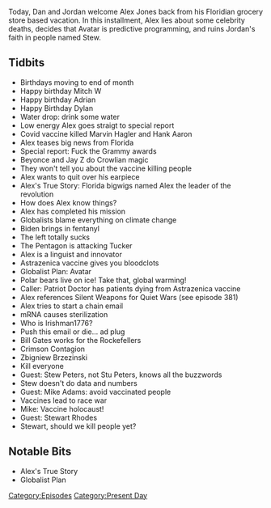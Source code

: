 {{DEFAULTSORT:
    #_EPISODE_0540:March 15-16, 2021
}}{{Episode
    | title             = March 15-16, 2021
    | caption           = [https://knowledgefight.libsyn.com/540-march-15-16-2021 Listen to this episode on Libsyn]
    | episodeNumber     = 540
    | length            = 01:52:33
    | airDate           = March 17, 2021
    | coverageStartDate = March 15, 2021
    | coverageEndDate   = March 16, 2021
    | episodeType       = [[:Category:Present Day|Present Day]]
    | appearance        = [[Marvin Hagler]], [[Hank Aaron]], [[Beyonce]], [[Jay Z]], [[Tucker Carlson]], [[Bill Gates]], [[Zbigniew Brzezinski]], [[Stew Peters]], [[Mike Adams]], [[Stewart Rhodes]]
    | previousEpisode   = [[539: March 10, 2021]]
    | nextEpisode       = [[541: March 17-18, 2021]]
}}

{{Stub}}

Today, Dan and Jordan welcome Alex Jones back from his Floridian grocery store based vacation.  In this installment, Alex lies about some celebrity deaths, decides that Avatar is predictive programming, and ruins Jordan's faith in people named Stew.

==Tidbits==

*Birthdays moving to end of month
*Happy birthday Mitch W
*Happy birthday Adrian
*Happy Birthday Dylan
*Water drop: drink some water
*Low energy Alex goes straigt to special report
*Covid vaccine killed Marvin Hagler and Hank Aaron
*Alex teases big news from Florida
*Special report: Fuck the Grammy awards
*Beyonce and Jay Z do Crowlian magic
*They won't tell you about the vaccine killing people
*Alex wants to quit over his earpiece
*Alex's True Story: Florida bigwigs named Alex the leader of the revolution
*How does Alex know things?
*Alex has completed his mission
*Globalists blame everything on climate change
*Biden brings in fentanyl
*The left totally sucks
*The Pentagon is attacking Tucker
*Alex is a linguist and innovator
*Astrazenica vaccine gives you bloodclots
*Globalist Plan: Avatar
*Polar bears live on ice! Take that, global warming!
*Caller: Patriot Doctor has patients dying from Astrazenica vaccine
*Alex references Silent Weapons for Quiet Wars (see episode 381)
*Alex tries to start a chain email
*mRNA causes sterilization
*Who is Irishman1776?
*Push this email or die... ad plug
*Bill Gates works for the Rockefellers
*Crimson Contagion
*Zbigniew Brzezinski
*Kill everyone
*Guest: Stew Peters, not Stu Peters, knows all the buzzwords
*Stew doesn't do data and numbers
*Guest: Mike Adams: avoid vaccinated people
*Vaccines lead to race war
*Mike: Vaccine holocaust!
*Guest: Stewart Rhodes
*Stewart, should we kill people yet?

==Notable Bits==

*Alex's True Story
*Globalist Plan

[[Category:Episodes]]
[[Category:Present Day]]
